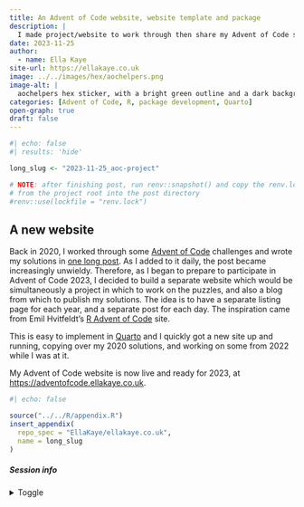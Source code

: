 ```yaml
---
title: An Advent of Code website, website template and package
description: |
  I made project/website to work through then share my Advent of Code solutions, with R functions to ease the process, and I was so pleased with it that I made them into a template and package so others can use them too!
date: 2023-11-25
author:
  - name: Ella Kaye
site-url: https://ellakaye.co.uk
image: ../../images/hex/aochelpers.png
image-alt: |
  aochelpers hex sticker, with a bright green outline and a dark background. The hex is filled with a white ASCII art star, with the word aochelpers in bright green in the middle.
categories: [Advent of Code, R, package development, Quarto]
open-graph: true
draft: false
---
```


<!--------------- set up ----------------->

```r
#| echo: false
#| results: 'hide'

long_slug <- "2023-11-25_aoc-project"

# NOTE: after finishing post, run renv::snapshot() and copy the renv.lock file 
# from the project root into the post directory
#renv::use(lockfile = "renv.lock")
```

<!--------------- post content ----------------->

## A new website

Back in 2020, I worked through some [Advent of Code](https://adventofcode.com) challenges 
and wrote my solutions in [one long post](../2020-12-09_advent-of-code-2020/index.qmd).
As I added to it daily, the post became increasingly unwieldy.
Therefore, as I began to prepare to participate in Advent of Code 2023, 
I decided to build a separate website which would be simultaneously
a project in which to work on the puzzles, and also a blog 
from which to publish my solutions. 
The idea is to have a separate listing page for each year, 
and a separate post for each day.
The inspiration came from Emil Hvitfeldt's [R Advent of Code](https://emilhvitfeldt.github.io/rstats-adventofcode/) site.

This is easy to implement in [Quarto](https://quarto.org) 
and I quickly got a new site up and running, copying over my 2020 solutions, 
and working on some from 2022 while I was at it.

My Advent of Code website is now live and ready for 2023, 
at <https://adventofcode.ellakaye.co.uk>.


<!--------------- appendices go here ----------------->

```r
#| echo: false

source("../../R/appendix.R")
insert_appendix(
  repo_spec = "EllaKaye/ellakaye.co.uk", 
  name = long_slug
)
```

##### Session info {.appendix}

<details><summary>Toggle</summary>

```r
#| echo: false
library(sessioninfo)
# save the session info as an object
pkg_session <- session_info(pkgs = "attached")

# get the quarto version
quarto_version <- system("quarto --version", intern = TRUE)

# inject the quarto info
pkg_session$platform$quarto <- paste(
  system("quarto --version", intern = TRUE), 
  "@", 
  quarto::quarto_path()
  )

# print it out
pkg_session
```

</details>





